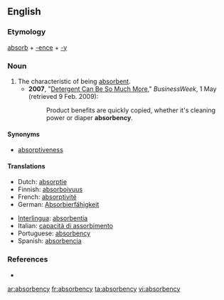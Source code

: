 ==English==

===Etymology===
[[absorb]] + [[-ence]] + [[-y]]

===Noun===
{{en-noun|absorbencies}}

# The characteristic of being [[absorbent]].
#*'''2007''',  "[http://www.businessweek.com/magazine/content/06_18/b3982087.htm?chan=innovation_branding_top+stories Detergent Can Be So Much More]," ''BusinessWeek'', 1 May (retrieved 9 Feb. 2009):
#*:Product benefits are quickly copied, whether it's cleaning power or diaper '''absorbency'''.

====Synonyms====
* [[absorptiveness]]

====Translations====
{{trans-top|absorbency}}
*Dutch: [[absorptie]] {{f}}
*Finnish: [[absorboivuus]]
*French: [[absorptivité]]
*German: [[Absorbierfähigkeit]] {{f}}
{{trans-mid}}
*[[Interlingua]]: [[absorbentia]]
*Italian: [[capacità di assorbimento]]
*Portuguese: [[#Portuguese|absorbency]]
*Spanish: [[absorbencia]]
{{trans-bottom}}

===References===
* {{R:Webster 1913}}

[[ar:absorbency]]
[[fr:absorbency]]
[[ta:absorbency]]
[[vi:absorbency]]